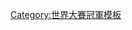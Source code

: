 {{baseball navbox
|bodyclass=hlist
| name  = 1927年世界大賽冠軍紐約洋基隊名單
| title = [[紐約洋基|<span style="color:white;">紐約洋基</span>]] [[1927年世界大賽|<span style="color:white;">1927年世界大賽</span>]]冠軍名單
| titlestyle = background:#1c2841; color:white;
| belowstyle = background:#C4CED4; color:black;
| list1 = 
* [[班尼·班高]]
* [[派特·柯林斯]]
* [[厄爾·坎伯]]
* [[喬·杜根]]
* [[賽德里克·德斯特]]
* [[麥克·加澤拉]]
* [[盧·賈里格]]
* [[喬·吉亞德]]
* [[強尼·格拉柏斯基]]
* [[韋特·霍伊特]]
* [[馬克·寇尼格]]
* [[湯尼·拉澤里]]
* [[威爾西·摩爾]]
* [[雷·摩爾哈特]]
* [[鮑勃·穆塞爾]]
* [[班·帕斯加爾]]
* [[賀伯·潘奈克]]
* [[喬治·皮葛拉斯]]
* [[達奇·魯瑟]]
* [[貝比·魯斯]]
* [[鮑伯·蕭基]]
* [[厄班·蕭克]]
* [[麥勒斯·湯瑪士]]
* [[朱利·維拉]]
| list2 = 
*總教練 [[米勒·哈金斯]]
| below  = [[1927年美國職棒大聯盟球季|<span style="color:black;">例行賽</span>]]
}}<noinclude>
[[Category:世界大賽冠軍模板]]
</noinclude>